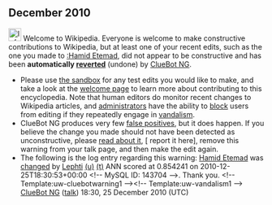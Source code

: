 <article id="30188610" title=User talk:Lephti>
	<talkpage id="30188610" title="User talk:Lephti">


== December 2010 ==
[[Image:Information.svg|left|25px|alt=|link=]] Welcome to Wikipedia. Everyone is welcome to make constructive contributions to Wikipedia, but at least one of your recent edits, such as the one you made to [[:Hamid Etemad]], did not appear to be constructive and has been '''automatically [[Help:Reverting|reverted]]''' (undone) by [[User:ClueBot NG|ClueBot NG]]. 
* Please use [[Wikipedia:Sandbox|the sandbox]] for any test edits you would like to make, and take a look at the [[Wikipedia:Introduction|welcome page]] to learn more about contributing to this encyclopedia. Note that human editors do monitor recent changes to Wikipedia articles, and [[WP:ADMINS|administrators]] have the ability to [[WP:BLOCK|block]] users from editing if they repeatedly engage in [[WP:vandalism|vandalism]].
* ClueBot NG produces very few [[User:ClueBot NG#Information About False Positives|false positives]], but it does happen. If you believe the change you made should not have been detected as unconstructive, please [[User:ClueBot NG#Information About False Positives|read about it]], [{{User:ClueBot NG/Warnings/FPReport|143704}} report it here], remove this warning from your talk page, and then make the edit again. 
* The following is the log entry regarding this warning: [[Hamid Etemad]] was [http://en.wikipedia.org/w/index.php?title=Hamid+Etemad&amp;diff=404194455&amp;oldid=404194093 changed] by [[Special:Contributions/Lephti|Lephti]] [[User:Lephti|(u)]] [[User talk:Lephti|(t)]] ANN scored at 0.854241 on 2010-12-25T18:30:53+00:00 &lt;!-- MySQL ID: 143704 --&gt;. Thank you. &lt;!-- Template:uw-cluebotwarning1 --&gt;&lt;!-- Template:uw-vandalism1 --&gt; [[User:ClueBot NG|ClueBot NG]] ([[User talk:ClueBot NG|talk]]) 18:30, 25 December 2010 (UTC)
	</talkpage>
</article>